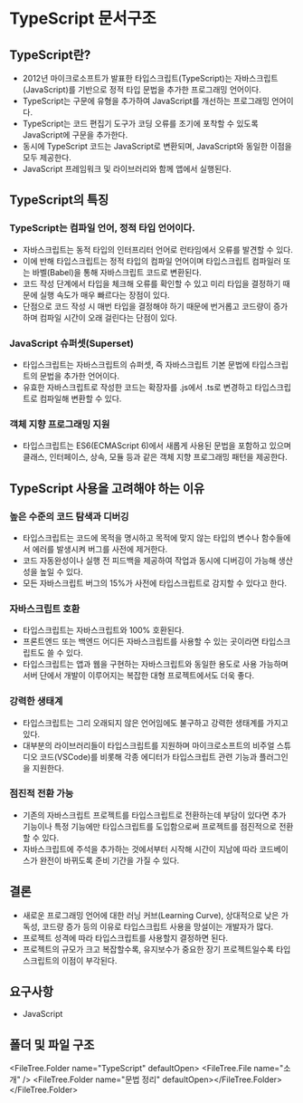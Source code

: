 
# TypeScript 문서구조

## TypeScript란?

- 2012년 마이크로소프트가 발표한 타입스크립트(TypeScript)는 자바스크립트(JavaScript)를 기반으로 정적 타입 문법을 추가한 프로그래밍 언어이다.
- TypeScript는 구문에 유형을 추가하여 JavaScript를 개선하는 프로그래밍 언어이다.
- TypeScript는 코드 편집기 도구가 코딩 오류를 조기에 포착할 수 있도록 JavaScript에 구문을 추가한다.
- 동시에 TypeScript 코드는 JavaScript로 변환되며, JavaScript와 동일한 이점을 모두 제공한다.
- JavaScript 프레임워크 및 라이브러리와 함께 앱에서 실행된다.

## TypeScript의 특징

### TypeScript는 컴파일 언어, 정적 타입 언어이다.

- 자바스크립트는 동적 타입의 인터프리터 언어로 런타임에서 오류를 발견할 수 있다.
- 이에 반해 타입스크립트는 정적 타입의 컴파일 언어이며 타입스크립트 컴파일러 또는 바벨(Babel)을 통해 자바스크립트 코드로 변환된다.
- 코드 작성 단계에서 타입을 체크해 오류를 확인할 수 있고 미리 타입을 결정하기 때문에 실행 속도가 매우 빠르다는 장점이 있다.
- 단점으로 코드 작성 시 매번 타입을 결정해야 하기 때문에 번거롭고 코드량이 증가하며 컴파일 시간이 오래 걸린다는 단점이 있다.

### JavaScript 슈퍼셋(Superset)

- 타입스크립트는 자바스크립트의 슈퍼셋, 즉 자바스크립트 기본 문법에 타입스크립트의 문법을 추가한 언어이다.
- 유효한 자바스크립트로 작성한 코드는 확장자를 .js에서 .ts로 변경하고 타입스크립트로 컴파일해 변환할 수 있다.

### 객체 지향 프로그래밍 지원

- 타입스크립트는 ES6(ECMAScript 6)에서 새롭게 사용된 문법을 포함하고 있으며 클래스, 인터페이스, 상속, 모듈 등과 같은 객체 지향 프로그래밍 패턴을 제공한다.

## TypeScript 사용을 고려해야 하는 이유

### 높은 수준의 코드 탐색과 디버깅

- 타입스크립트는 코드에 목적을 명시하고 목적에 맞지 않는 타입의 변수나 함수들에서 에러를 발생시켜 버그를 사전에 제거한다.
- 코드 자동완성이나 실행 전 피드백을 제공하여 작업과 동시에 디버깅이 가능해 생산성을 높일 수 있다.
- 모든 자바스크립트 버그의 15%가 사전에 타입스크립트로 감지할 수 있다고 한다.

### 자바스크립트 호환

- 타입스크립트는 자바스크립트와 100% 호환된다.
- 프론트엔드 또는 백엔드 어디든 자바스크립트를 사용할 수 있는 곳이라면 타입스크립트도 쓸 수 있다.
- 타입스크립트는 앱과 웹을 구현하는 자바스크립트와 동일한 용도로 사용 가능하며 서버 단에서 개발이 이루어지는 복잡한 대형 프로젝트에서도 더욱 좋다.

### 강력한 생태계

- 타입스크립트는 그리 오래되지 않은 언어임에도 불구하고 강력한 생태계를 가지고 있다.
- 대부분의 라이브러리들이 타입스크립트를 지원하며 마이크로소프트의 비주얼 스튜디오 코드(VSCode)를 비롯해 각종 에디터가 타입스크립트 관련 기능과 플러그인을 지원한다.

### 점진적 전환 가능

- 기존의 자바스크립트 프로젝트를 타입스크립트로 전환하는데 부담이 있다면 추가 기능이나 특정 기능에만 타입스크립트를 도입함으로써 프로젝트를 점진적으로 전환할 수 있다.
- 자바스크립트에 주석을 추가하는 것에서부터 시작해 시간이 지남에 따라 코드베이스가 완전이 바뀌도록 준비 기간을 가질 수 있다.

## 결론

- 새로운 프로그래밍 언어에 대한 러닝 커브(Learning Curve), 상대적으로 낮은 가독성, 코드량 증가 등의 이유로 타입스크립트 사용을 망설이는 개발자가 많다.
- 프로젝트 성격에 따라 타입스크립트를 사용할지 결정하면 된다.
- 프로젝트의 규모가 크고 복잡할수록, 유지보수가 중요한 장기 프로젝트일수록 타입스크립트의 이점이 부각된다.

## 요구사항

- JavaScript

## 폴더 및 파일 구조

<FileTree.Folder name="TypeScript" defaultOpen>
  <FileTree.File name="소개" />
  <FileTree.Folder name="문법 정리" defaultOpen></FileTree.Folder>
</FileTree.Folder>
